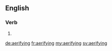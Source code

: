 ==English==

===Verb===
{{head|en|present participle}}

# {{present participle of|aerify|lang=en|nocat=1}}

[[de:aerifying]]
[[fr:aerifying]]
[[my:aerifying]]
[[sv:aerifying]]